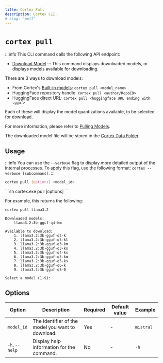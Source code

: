 ```yaml
---
title: Cortex Pull
description: Cortex CLI.
# slug: "pull"
---
```



# `cortex pull`
:::info
This CLI command calls the following API endpoint:
- [Download Model](/api-reference#tag/pulling-models/post/v1/models/pull)
:::
This command displays downloaded models, or displays models available for downloading.

There are 3 ways to download models:
- From Cortex's [Built-in models](/models): `cortex pull <model_name>`
- HuggingFace repository handle: `cortex pull <author/RepoID>`
- HuggingFace direct URL: `cortex pull <huggingface URL ending with .gguf>`

Each of these will display the model quantizations available, to be selected for download.

For more information, please refer to [Pulling Models](/docs/capabilities/models/sources).

The downloaded model file will be stored in the [Cortex Data Folder](/docs/architecture/data-folder).


## Usage
:::info
You can use the `--verbose` flag to display more detailed output of the internal processes. To apply this flag, use the following format: `cortex --verbose [subcommand]`.
:::
<Tabs>
  <TabItem value="MacOs/Linux" label="MacOs/Linux">
  ```sh
  cortex pull [options] <model_id>
  ```
  </TabItem>
  <TabItem value="Windows" label="Windows">
  ```sh
  cortex.exe pull [options] <model_id>
  ```
  </TabItem>
</Tabs>

For example, this returns the following:
```bash
cortex pull llama3.2
```
```
Downloaded models:
    llama3.2:3b-gguf-q4-km

Available to download:
    1. llama3.2:3b-gguf-q2-k
    2. llama3.2:3b-gguf-q3-kl
    3. llama3.2:3b-gguf-q3-km
    4. llama3.2:3b-gguf-q3-ks
    5. llama3.2:3b-gguf-q4-ks
    6. llama3.2:3b-gguf-q5-km
    7. llama3.2:3b-gguf-q5-ks
    8. llama3.2:3b-gguf-q6-k
    9. llama3.2:3b-gguf-q8-0

Select a model (1-9):
```

## Options

| Option         | Description                                       | Required | Default value | Example     |
| -------------- | ------------------------------------------------- | -------- | ------------- | ----------- |
| `model_id`     | The identifier of the model you want to download. | Yes      | -             | `mistral` |
| `-h`, `--help` | Display help information for the command.         | No       | -             | `-h`        |
